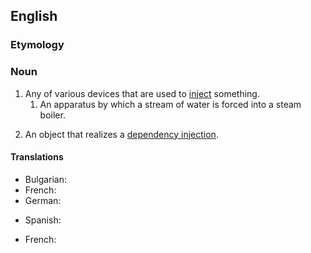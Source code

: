 ==English==

===Etymology===
{{suffix|en|inject|or}}

===Noun===
{{wikipedia}}
{{en-noun}}

# Any of various devices that are used to [[inject]] something.
## An apparatus by which a stream of water is forced into a steam boiler.
# {{lb|en|object-oriented programming}} An object that realizes a [[dependency injection]].

====Translations====
{{trans-top|device used to inject}}
* Bulgarian: {{t|bg|инжектор|m}}
* French: {{t+|fr|injecteur|m}}
* German: {{t+|de|Einspritzdüse|f}}
{{trans-mid}}
* Spanish: {{t|es|inyector|m}}
{{trans-bottom}}

{{trans-top|object-oriented programming}}
* French: {{t+|fr|injecteur|m}}
{{trans-mid}}
{{trans-bottom}}